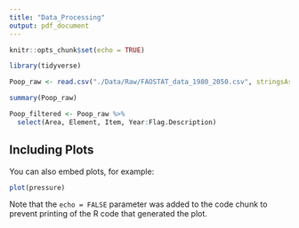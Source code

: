 ```yaml
---
title: "Data_Processing"
output: pdf_document
---
```


```r
knitr::opts_chunk$set(echo = TRUE)
```

```r
library(tidyverse)
```

```r
Poop_raw <- read.csv("./Data/Raw/FAOSTAT_data_1980_2050.csv", stringsAsFactors = TRUE)

summary(Poop_raw)
```
```r

Poop_filtered <- Poop_raw %>% 
  select(Area, Element, Item, Year:Flag.Description)


```



## Including Plots

You can also embed plots, for example:

```r
plot(pressure)
```

Note that the `echo = FALSE` parameter was added to the code chunk to prevent printing of the R code that generated the plot.
